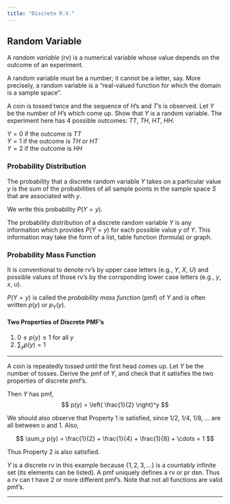 ```yaml
---
title: "Discrete R.V."
---
```


## Random Variable

::: {#def-random-variable}

A _random variable_ (rv) is a numerical variable whose value depends on the outcome of an experiment.

:::

A random variable must be a number; it cannot be a letter, say. More precisely, a random variable is a "real-valued function for which the domain is a sample space". 

::: {#exm-rv}

A coin is tossed twice and the sequence of $H$'s and $T$'s is observed. Let $Y$ be the number of $H$'s which come up. Show that $Y$ is a random variable. The experiment here has 4 possible outcomes: $TT$, $TH$, $HT$, $HH$.

$Y = 0$ if the outcome is $TT$  
$Y = 1$ if the outcome is $TH$ or $HT$  
$Y = 2$ if the outcome is $HH$

:::

### Probability Distribution

The probability that a discrete random variable $Y$ takes on a particular value $y$ is the sum of the probabilities of all sample points in the sample space $S$ that are associated with $y$.

We write this probability $P(Y = y)$.

The probability distribution of a discrete random variable $Y$ is any information which provides $P(Y = y)$ for each possible value $y$ of $Y$. This information may take the form of a list, table function (formula) or graph.

### Probability Mass Function

It is conventional to denote rv's by upper case letters (e.g., $Y$, $X$, $U$) and possible values of those rv's by the corrsponding lower case letters (e.g., $y$, $x$, $u$).

$P(Y = y)$ is called the _probability mass function_ (pmf) of $Y$ and is often written $p(y)$ or $p_Y(y)$.

#### Two Properties of Discrete PMF's

1. $0 \leq p(y) \leq 1$  for all $y$
2. $\sum_y p(y) = 1$

---

::: {#exm-3}

A coin is repeatedly tossed until the first head comes up. Let $Y$ be the number of tosses. Derive the pmf of $Y$, and check that it satisfies the two properties of discrete pmf's.

Then $Y$ has pmf,
$$
p(y) = \left( \frac{1}{2} \right)^y
$$

We should also observe that Property 1 is satisfied, since 1/2, 1/4, 1/8, ... are all between o and 1. Also,

$$
\sum_y p(y) = \frac{1}{2} + \frac{1}{4} + \frac{1}{8} + \cdots = 1
$$

Thus Property 2 is also satisfied.

$Y$ is a discrete rv in this example because $\{1,2,3,\ldots\}$ is a countably infinite set (its elements can be listed). A pmf uniquely defines a rv or pr dsn. Thus a rv can
t have 2 or more different pmf's. Note that not all functions are valid pmf's.

:::

---